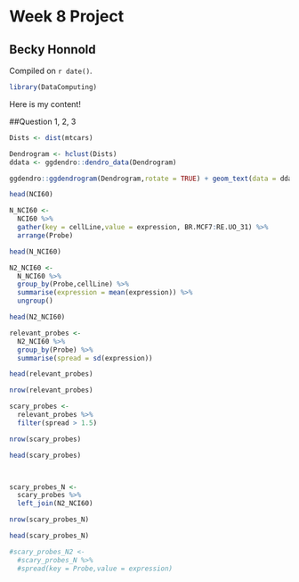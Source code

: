 # Week 8 Project

## Becky Honnold

<!-- leave this material as is -->
Compiled on `r date()`.

```{r include = FALSE}
library(DataComputing)
```
<!-- put your content after this line -->

Here is my content!

##Question 1, 2, 3

```{r}
Dists <- dist(mtcars)

Dendrogram <- hclust(Dists)
ddata <- ggdendro::dendro_data(Dendrogram)

ggdendro::ggdendrogram(Dendrogram,rotate = TRUE) + geom_text(data = ddata$labels, aes(x = x,y = y, label = label, vjust = 0))
```
```{r}
head(NCI60)

N_NCI60 <-
  NCI60 %>%
  gather(key = cellLine,value = expression, BR.MCF7:RE.UO_31) %>%
  arrange(Probe)

head(N_NCI60)

N2_NCI60 <-
  N_NCI60 %>%
  group_by(Probe,cellLine) %>%
  summarise(expression = mean(expression)) %>%
  ungroup()

head(N2_NCI60)

relevant_probes <-
  N2_NCI60 %>%
  group_by(Probe) %>%
  summarise(spread = sd(expression))

head(relevant_probes)

nrow(relevant_probes)

scary_probes <-
  relevant_probes %>%
  filter(spread > 1.5)

nrow(scary_probes)

head(scary_probes)



scary_probes_N <-
  scary_probes %>%
  left_join(N2_NCI60)

nrow(scary_probes_N)

head(scary_probes_N)

#scary_probes_N2 <-
  #scary_probes_N %>%
  #spread(key = Probe,value = expression)
```


